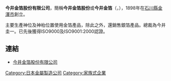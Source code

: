 '''今井金箔股份有限公司'''，簡稱'''今井金箔股份'''或'''今井金箔'''（'''{{lang-ja|株式会社 今井金箔}}'''，'''{{lang-en|IMAIKINPAKU CO.,LTD.}}'''），1898年在[[石川縣|石川縣]][[金澤市|金澤市]]創立。

主要生產神位及神枱位置使用金箔產品，除此之外，還銷售銀箔產品。總裁為今井圭一。已先後獲得ISO9000及ISO9001:2000認證。

==連結==
*[https://web.archive.org/web/20110917204136/http://www.kinpaku.co.jp/index.html 今井金箔股份有限公司]

[[Category:日本金屬製造公司|Category:日本金屬製造公司]]
[[Category:家族式企業|Category:家族式企業]]